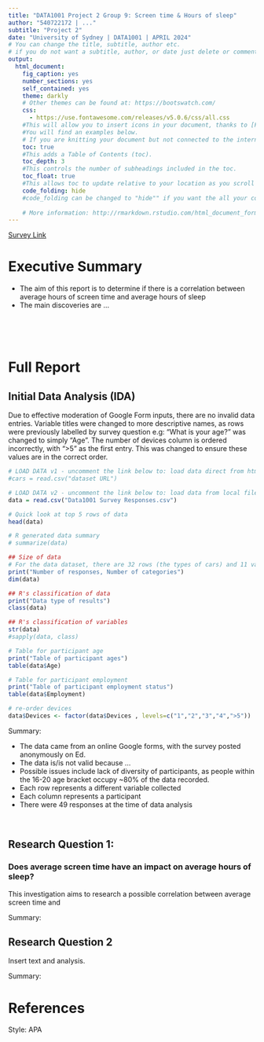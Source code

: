 ```yaml
---
title: "DATA1001 Project 2 Group 9: Screen time & Hours of sleep"
author: "540722172 | ..."
subtitle: "Project 2"
date: "University of Sydney | DATA1001 | APRIL 2024"
# You can change the title, subtitle, author etc.
# if you do not want a subtitle, author, or date just delete or comment # the the line!
output:
  html_document:
    fig_caption: yes
    number_sections: yes
    self_contained: yes
    theme: darkly
    # Other themes can be found at: https://bootswatch.com/
    css: 
      - https://use.fontawesome.com/releases/v5.0.6/css/all.css
    #This will allow you to insert icons in your document, thanks to [Font Awesome](http://fontawesome.io).
    #You will find an examples below.
    # If you are knitting your document but not connected to the internet, place a "#" in front of the css line above with the font-awesome.min.css line to comment it out. This will let you knit the document in draft form until you connect again and knit the final. Note that when you do this some elements will be missing from the knitted slides. 
    toc: true
    #This adds a Table of Contents (toc).
    toc_depth: 3
    #This controls the number of subheadings included in the toc.
    toc_float: true
    #This allows toc to update relative to your location as you scroll down the html page.
    code_folding: hide
    #code_folding can be changed to "hide"" if you want the all your code to be collapsed when you open the document
    
    # More information: http://rmarkdown.rstudio.com/html_document_format.html
---
```

[Survey Link](https://docs.google.com/forms/d/1NzBi49qva2QVVVqjXk_36b3u9F5dy5D6GPL8vr32CvI/edit)
<br>

# Executive Summary

-   The aim of this report is to determine if there is a correlation between average hours of screen time and average hours of sleep
-   The main discoveries are ...

<br>

<br>

# Full Report

## Initial Data Analysis (IDA)

Due to effective moderation of Google Form inputs, there are no invalid data entries. Variable titles were changed to more descriptive names, as rows were previously labelled by survey question e.g: "What is your age?" was changed to simply "Age". The number of devices column is ordered incorrectly, with ">5" as the first entry. This was changed to ensure these values are in the correct order.

```r

# LOAD DATA v1 - uncomment the link below to: load data direct from html
#cars = read.csv("dataset URL")

# LOAD DATA v2 - uncomment the link below to: load data from local file
data = read.csv("Data1001 Survey Responses.csv")

# Quick look at top 5 rows of data
head(data)

# R generated data summary
# summarize(data)

## Size of data
# For the data dataset, there are 32 rows (the types of cars) and 11 variables (properties of the cars).
print("Number of responses, Number of categories")
dim(data)

## R's classification of data
print("Data type of results")
class(data)

## R's classification of variables
str(data)
#sapply(data, class)

# Table for participant age
print("Table of participant ages")
table(data$Age)

# Table for participant employment
print("Table of participant employment status")
table(data$Employment)

# re-order devices
data$Devices <- factor(data$Devices , levels=c("1","2","3","4",">5"))
```

Summary:

-   The data came from an online Google forms, with the survey posted anonymously on Ed.
-   The data is/is not valid because ...
-   Possible issues include lack of diversity of participants, as people within the 16-20 age bracket occupy \~80% of the data recorded.
-   Each row represents a different variable collected
-   Each column represents a participant
-   There were 49 responses at the time of data analysis

<br>

## Research Question 1:

### Does average screen time have an impact on average hours of sleep?

This investigation aims to research a possible correlation between average screen time and

Summary:

## Research Question 2

Insert text and analysis.

Summary:

# References

Style: APA

<br>
